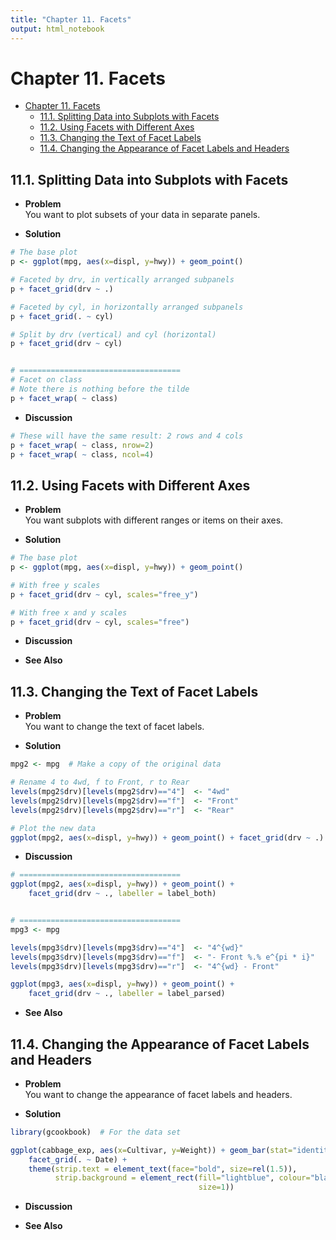 ```yaml
---
title: "Chapter 11. Facets"
output: html_notebook
---
```


# Chapter 11. Facets

<!-- toc orderedList:0 depthFrom:1 depthTo:6 -->

- [Chapter 11. Facets](#chapter-11-facets)
	- [11.1. Splitting Data into Subplots with Facets](#111-splitting-data-into-subplots-with-facets)
	- [11.2. Using Facets with Different Axes](#112-using-facets-with-different-axes)
	- [11.3. Changing the Text of Facet Labels](#113-changing-the-text-of-facet-labels)
	- [11.4. Changing the Appearance of Facet Labels and Headers](#114-changing-the-appearance-of-facet-labels-and-headers)

<!-- tocstop -->

## 11.1. Splitting Data into Subplots with Facets
* **Problem**  
  You want to plot subsets of your data in separate panels.  

* **Solution**  
```R
# The base plot
p <- ggplot(mpg, aes(x=displ, y=hwy)) + geom_point()

# Faceted by drv, in vertically arranged subpanels
p + facet_grid(drv ~ .)

# Faceted by cyl, in horizontally arranged subpanels
p + facet_grid(. ~ cyl)

# Split by drv (vertical) and cyl (horizontal)
p + facet_grid(drv ~ cyl)


# ====================================
# Facet on class
# Note there is nothing before the tilde
p + facet_wrap( ~ class)
```
* **Discussion**  
```R
# These will have the same result: 2 rows and 4 cols
p + facet_wrap( ~ class, nrow=2)
p + facet_wrap( ~ class, ncol=4)
```

## 11.2. Using Facets with Different Axes
* **Problem**  
  You want subplots with different ranges or items on their axes.  

* **Solution**  
```R
# The base plot
p <- ggplot(mpg, aes(x=displ, y=hwy)) + geom_point()

# With free y scales
p + facet_grid(drv ~ cyl, scales="free_y")

# With free x and y scales
p + facet_grid(drv ~ cyl, scales="free")
```

* **Discussion**  

* **See Also**  

## 11.3. Changing the Text of Facet Labels
* **Problem**  
  You want to change the text of facet labels.  

* **Solution**  
```R
mpg2 <- mpg  # Make a copy of the original data

# Rename 4 to 4wd, f to Front, r to Rear
levels(mpg2$drv)[levels(mpg2$drv)=="4"]  <- "4wd"
levels(mpg2$drv)[levels(mpg2$drv)=="f"]  <- "Front"
levels(mpg2$drv)[levels(mpg2$drv)=="r"]  <- "Rear"

# Plot the new data
ggplot(mpg2, aes(x=displ, y=hwy)) + geom_point() + facet_grid(drv ~ .)
```

* **Discussion**  
```r
# ====================================
ggplot(mpg2, aes(x=displ, y=hwy)) + geom_point() +
    facet_grid(drv ~ ., labeller = label_both)


# ====================================
mpg3 <- mpg

levels(mpg3$drv)[levels(mpg3$drv)=="4"]  <- "4^{wd}"
levels(mpg3$drv)[levels(mpg3$drv)=="f"]  <- "- Front %.% e^{pi * i}"
levels(mpg3$drv)[levels(mpg3$drv)=="r"]  <- "4^{wd} - Front"

ggplot(mpg3, aes(x=displ, y=hwy)) + geom_point() +
    facet_grid(drv ~ ., labeller = label_parsed)
```

* **See Also**  

## 11.4. Changing the Appearance of Facet Labels and Headers
* **Problem**  
  You want to change the appearance of facet labels and headers.  

* **Solution**  
```R
library(gcookbook)  # For the data set

ggplot(cabbage_exp, aes(x=Cultivar, y=Weight)) + geom_bar(stat="identity") +
    facet_grid(. ~ Date) +
    theme(strip.text = element_text(face="bold", size=rel(1.5)),
          strip.background = element_rect(fill="lightblue", colour="black",
                                          size=1))
```                                          

* **Discussion**  

* **See Also**  
